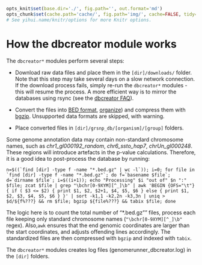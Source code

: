 ```r

opts_knit$set(base.dir='./', fig.path='', out.format='md')
opts_chunk$set(cache.path='cache/', fig.path='img/', cache=FALSE, tidy=TRUE, fig.keep='high', echo=TRUE, dpi=300, out.width=700, prompt=FALSE, comment='##', results='markup', eval=FALSE)
# See yihui.name/knitr/options for more Knitr options.
```

How the dbcreator module works
========================================================

The `dbcreator*` modules perform several steps:

* Download raw data files and place them in the `[dir]/downloads/` folder. Note that this step may take several days on a slow network connection. If the download process fails, simply re-run the `dbcreator*` modules - this will resume the process. A more efficient way is to mirror the databases using rsync (see the [dbcreator FAQ](dbcreatorFAQ.md)).

* Convert the files into [BED format](http://genome.ucsc.edu/FAQ/FAQformat.html#format1), [organize](dbcreatorStructure)) and compress them with [bgzip](http://samtools.sourceforge.net/tabix.shtml). Unsupported data formats are skipped, with warning.

* Place converted files in `[dir]/grsnp_db/[organism]/[group]` folders.

Some genome annotation data may contain non-standard chromosome names, such as *chr1_gl000192_random*, *chr6_ssto_hap7*, *chrUn_gl000248*. These regions will introduce artefacts in the p-value calculations. Therefore, it is a good idea to post-process the database by running:

```
n=$((`find [dir] -type f -name "*.bed.gz" | wc -l`)); i=0; for file in `find [dir] -type f -name "*.bed.gz"`; do f=`basename $file`; d=`dirname $file`; i=$((i+1)); echo "Processing" $i "out of" $n ":" $file; zcat $file | grep "\bchr[0-9XYM][^_]\b" | awk 'BEGIN {OFS="\t"} { if ( $3 <= $2) { print $1, $2, $2+1, $4, $5, $6 } else { print $1, $2, $3, $4, $5, $6 } }' | sort -k1,1 -k2,2n -k3,3n | uniq > $d/${f%???} && rm $file; bgzip ${file%???} && tabix $file; done
```

The logic here is to count the total number of "*.bed.gz"" files, process each file keeping only standard chromosome names (`"\bchr[0-9XYM][^_]\b"` regex). Also,`awk` ensures that the end genomic coordinates are larger than the start coordinates, and adjusts offending lines accordingly. The standardized files are then compressed with `bgzip` and indexed with `tabix`.

The `dbcreator*` modules creates log files (genomerunner_dbcreator.log) in the `[dir]` folders.
